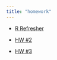 ```yaml
---
title: "homework"
---
```


-   [R Refresher](R-Refresher.qmd)

-   [HW #2](2-hw.qmd)

-   [HW #3](3-hw.qmd)
